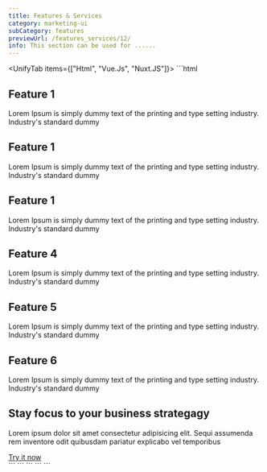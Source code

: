 ```yaml
---
title: Features & Services
category: marketing-ui
subCategory: features
previewUrl: /features_services/12/
info: This section can be used for ......
---
```


<UnifyTab items={["Html", "Vue.Js", "Nuxt.JS"]}>
  <TabItem>
    ```html
  <section py-20>
    <div px="5 sm:10 md:12 lg:5" class="max-w-7xl mx-auto">
      <div class="flex flex-col lg-flex-row lg-items-center gap-8 lg-gap-10 xl-gap-14">
        <div class="lg-w-[55%] xl-w-3/5 lg-items-center grid sm-grid-cols-2 xl-grid-cols-3 gap-6">
          <div bg="gray-1 dark:gray-9" class="p4 rd-lg space-y-3">
            <span class="p3 flex w-max rd-full bg-sky-6 text-white">
              <!-- feature icon -->
              <span i-carbon-ibm-watson-knowledge-studio flex text-xl></span>
            </span>
            <h1 text="lg gray-9 dark:white" class="flex font-semibold capitalize">
              Feature 1
            </h1>
            <p text="sm gray-7 dark:gray-3" class="font-light">
              Lorem Ipsum is simply dummy text of the printing and type setting industry. Industry's standard dummy
            </p>
          </div>
          <div bg="gray-1 dark:gray-9" class="p4 rd-lg space-y-3">
            <span class="p3 flex w-max rd-full bg-sky-6 text-white">
              <!-- feature icon -->
              <span i-carbon-ibm-watson-knowledge-studio flex text-xl></span>
            </span>
            <h1 text="lg gray-9 dark:white" class="flex font-semibold capitalize">
              Feature 1
            </h1>
            <p text="sm gray-7 dark:gray-3" class="font-light">
              Lorem Ipsum is simply dummy text of the printing and type setting industry. Industry's standard dummy
            </p>
          </div>
          <div bg="gray-1 dark:gray-9" class="p4 rd-lg space-y-3">
            <span class="p3 flex w-max rd-full bg-pink-6 text-white">
              <!-- feature icon -->
              <span i-carbon-ibm-watson-knowledge-studio flex text-xl></span>
            </span>
            <h1 text="lg gray-9 dark:white" class="flex font-semibold capitalize">
              Feature 1
            </h1>
            <p text="sm gray-7 dark:gray-3" class="font-light">
              Lorem Ipsum is simply dummy text of the printing and type setting industry. Industry's standard dummy
            </p>
          </div>
          <div bg="gray-1 dark:gray-9" class="p4 rd-lg space-y-3">
            <span class="p3 flex w-max rd-full bg-orange-6 text-white">
              <!-- feature icon -->
              <span i-carbon-ibm-watson-knowledge-studio flex text-xl></span>
            </span>
            <h1 text="lg gray-9 dark:white" class="flex font-semibold capitalize">
              Feature 4
            </h1>
            <p text="sm gray-7 dark:gray-3" class="font-light">
              Lorem Ipsum is simply dummy text of the printing and type setting industry. Industry's standard dummy
            </p>
          </div>
          <div bg="gray-1 dark:gray-9" class="p4 rd-lg space-y-3">
            <span class="p3 flex w-max rd-full bg-violet-6 text-white">
              <!-- feature icon -->
              <span i-carbon-ibm-watson-knowledge-studio flex text-xl></span>
            </span>
            <h1 text="lg gray-9 dark:white" class="flex font-semibold capitalize">
              Feature 5
            </h1>
            <p text="sm gray-7 dark:gray-3" class="font-light">
              Lorem Ipsum is simply dummy text of the printing and type setting industry. Industry's standard dummy
            </p>
          </div>
          <div bg="gray-1 dark:gray-9" class="p4 rd-lg space-y-3">
            <span class="p3 flex w-max rd-full bg-blue-6 text-white">
              <!-- feature icon -->
              <span i-carbon-ibm-watson-knowledge-studio flex text-xl></span>
            </span>
            <h1 text="lg gray-9 dark:white" class="flex font-semibold capitalize">
              Feature 6
            </h1>
            <p text="sm gray-7 dark:gray-3" class="font-light">
              Lorem Ipsum is simply dummy text of the printing and type setting industry. Industry's standard dummy
            </p>
          </div>
        </div>
        <div class="flex-1 py10 lg-py8 space-y-8 max-w-2xl">
          <h2 text="4xl gray-9 dark:white" class="font-semibold ">
            Stay focus to your business strategagy
          </h2>
          <p text="gray-7 dark:gray-3" class="max-w-md">
            Lorem ipsum dolor sit amet consectetur adipisicing elit. Sequi assumenda rem inventore odit quibusdam
            pariatur explicabo vel temporibus
          </p>
          <div class="flex">
            <a href="#" bg="sky-7 dark:sky-5" class="text-white rd-full px6 h12 flex w-max items-center">
              Try it now
            </a>
          </div>
        </div>
      </div>
    </div>
  </section>
    ```
  </TabItem>

  <TabItem>
    ```
    <template>
        <section py-20>
            <div px="5 sm:10 md:12 lg:5" class="max-w-7xl mx-auto">
            <div class="flex flex-col lg-flex-row lg-items-center gap-8 lg-gap-10 xl-gap-14">
                <div class="lg-w-[55%] xl-w-3/5 lg-items-center grid sm-grid-cols-2 xl-grid-cols-3 gap-6">
                <div bg="gray-1 dark:gray-9" class="p4 rd-lg space-y-3">
                    <span class="p3 flex w-max rd-full bg-sky-6 text-white">
                    <!-- feature icon -->
                    <span i-carbon-ibm-watson-knowledge-studio flex text-xl></span>
                    </span>
                    <h1 text="lg gray-9 dark:white" class="flex font-semibold capitalize">
                    Feature 1
                    </h1>
                    <p text="sm gray-7 dark:gray-3" class="font-light">
                    Lorem Ipsum is simply dummy text of the printing and type setting industry. Industry's standard dummy
                    </p>
                </div>
                <div bg="gray-1 dark:gray-9" class="p4 rd-lg space-y-3">
                    <span class="p3 flex w-max rd-full bg-sky-6 text-white">
                    <!-- feature icon -->
                    <span i-carbon-ibm-watson-knowledge-studio flex text-xl></span>
                    </span>
                    <h1 text="lg gray-9 dark:white" class="flex font-semibold capitalize">
                    Feature 1
                    </h1>
                    <p text="sm gray-7 dark:gray-3" class="font-light">
                    Lorem Ipsum is simply dummy text of the printing and type setting industry. Industry's standard dummy
                    </p>
                </div>
                <div bg="gray-1 dark:gray-9" class="p4 rd-lg space-y-3">
                    <span class="p3 flex w-max rd-full bg-pink-6 text-white">
                    <!-- feature icon -->
                    <span i-carbon-ibm-watson-knowledge-studio flex text-xl></span>
                    </span>
                    <h1 text="lg gray-9 dark:white" class="flex font-semibold capitalize">
                    Feature 1
                    </h1>
                    <p text="sm gray-7 dark:gray-3" class="font-light">
                    Lorem Ipsum is simply dummy text of the printing and type setting industry. Industry's standard dummy
                    </p>
                </div>
                <div bg="gray-1 dark:gray-9" class="p4 rd-lg space-y-3">
                    <span class="p3 flex w-max rd-full bg-orange-6 text-white">
                    <!-- feature icon -->
                    <span i-carbon-ibm-watson-knowledge-studio flex text-xl></span>
                    </span>
                    <h1 text="lg gray-9 dark:white" class="flex font-semibold capitalize">
                    Feature 4
                    </h1>
                    <p text="sm gray-7 dark:gray-3" class="font-light">
                    Lorem Ipsum is simply dummy text of the printing and type setting industry. Industry's standard dummy
                    </p>
                </div>
                <div bg="gray-1 dark:gray-9" class="p4 rd-lg space-y-3">
                    <span class="p3 flex w-max rd-full bg-violet-6 text-white">
                    <!-- feature icon -->
                    <span i-carbon-ibm-watson-knowledge-studio flex text-xl></span>
                    </span>
                    <h1 text="lg gray-9 dark:white" class="flex font-semibold capitalize">
                    Feature 5
                    </h1>
                    <p text="sm gray-7 dark:gray-3" class="font-light">
                    Lorem Ipsum is simply dummy text of the printing and type setting industry. Industry's standard dummy
                    </p>
                </div>
                <div bg="gray-1 dark:gray-9" class="p4 rd-lg space-y-3">
                    <span class="p3 flex w-max rd-full bg-blue-6 text-white">
                    <!-- feature icon -->
                    <span i-carbon-ibm-watson-knowledge-studio flex text-xl></span>
                    </span>
                    <h1 text="lg gray-9 dark:white" class="flex font-semibold capitalize">
                    Feature 6
                    </h1>
                    <p text="sm gray-7 dark:gray-3" class="font-light">
                    Lorem Ipsum is simply dummy text of the printing and type setting industry. Industry's standard dummy
                    </p>
                </div>
                </div>
                <div class="flex-1 py10 lg-py8 space-y-8 max-w-2xl">
                <h2 text="4xl gray-9 dark:white" class="font-semibold ">
                    Stay focus to your business strategagy
                </h2>
                <p text="gray-7 dark:gray-3" class="max-w-md">
                    Lorem ipsum dolor sit amet consectetur adipisicing elit. Sequi assumenda rem inventore odit quibusdam pariatur
                    explicabo vel temporibus
                </p>
                <div class="flex">
                    <a href="#" bg="sky-7 dark:sky-5" class="text-white rd-full px6 h12 flex w-max items-center">
                    Try it now
                    </a>
                </div>
                </div>
            </div>
            </div>
        </section>
    </template>
    ```
  </TabItem> 

  <TabItem>
    ```
    <template>
    <section py-20>
        <div px="5 sm:10 md:12 lg:5" class="max-w-7xl mx-auto">
        <div class="flex flex-col lg-flex-row lg-items-center gap-8 lg-gap-10 xl-gap-14">
            <div class="lg-w-[55%] xl-w-3/5 lg-items-center grid sm-grid-cols-2 xl-grid-cols-3 gap-6">
            <div bg="gray-1 dark:gray-9" class="p4 rd-lg space-y-3">
                <span class="p3 flex w-max rd-full bg-sky-6 text-white">
                <!-- feature icon -->
                <span i-carbon-ibm-watson-knowledge-studio flex text-xl></span>
                </span>
                <h1 text="lg gray-9 dark:white" class="flex font-semibold capitalize">
                Feature 1
                </h1>
                <p text="sm gray-7 dark:gray-3" class="font-light">
                Lorem Ipsum is simply dummy text of the printing and type setting industry. Industry's standard dummy
                </p>
            </div>
            <div bg="gray-1 dark:gray-9" class="p4 rd-lg space-y-3">
                <span class="p3 flex w-max rd-full bg-sky-6 text-white">
                <!-- feature icon -->
                <span i-carbon-ibm-watson-knowledge-studio flex text-xl></span>
                </span>
                <h1 text="lg gray-9 dark:white" class="flex font-semibold capitalize">
                Feature 1
                </h1>
                <p text="sm gray-7 dark:gray-3" class="font-light">
                Lorem Ipsum is simply dummy text of the printing and type setting industry. Industry's standard dummy
                </p>
            </div>
            <div bg="gray-1 dark:gray-9" class="p4 rd-lg space-y-3">
                <span class="p3 flex w-max rd-full bg-pink-6 text-white">
                <!-- feature icon -->
                <span i-carbon-ibm-watson-knowledge-studio flex text-xl></span>
                </span>
                <h1 text="lg gray-9 dark:white" class="flex font-semibold capitalize">
                Feature 1
                </h1>
                <p text="sm gray-7 dark:gray-3" class="font-light">
                Lorem Ipsum is simply dummy text of the printing and type setting industry. Industry's standard dummy
                </p>
            </div>
            <div bg="gray-1 dark:gray-9" class="p4 rd-lg space-y-3">
                <span class="p3 flex w-max rd-full bg-orange-6 text-white">
                <!-- feature icon -->
                <span i-carbon-ibm-watson-knowledge-studio flex text-xl></span>
                </span>
                <h1 text="lg gray-9 dark:white" class="flex font-semibold capitalize">
                Feature 4
                </h1>
                <p text="sm gray-7 dark:gray-3" class="font-light">
                Lorem Ipsum is simply dummy text of the printing and type setting industry. Industry's standard dummy
                </p>
            </div>
            <div bg="gray-1 dark:gray-9" class="p4 rd-lg space-y-3">
                <span class="p3 flex w-max rd-full bg-violet-6 text-white">
                <!-- feature icon -->
                <span i-carbon-ibm-watson-knowledge-studio flex text-xl></span>
                </span>
                <h1 text="lg gray-9 dark:white" class="flex font-semibold capitalize">
                Feature 5
                </h1>
                <p text="sm gray-7 dark:gray-3" class="font-light">
                Lorem Ipsum is simply dummy text of the printing and type setting industry. Industry's standard dummy
                </p>
            </div>
            <div bg="gray-1 dark:gray-9" class="p4 rd-lg space-y-3">
                <span class="p3 flex w-max rd-full bg-blue-6 text-white">
                <!-- feature icon -->
                <span i-carbon-ibm-watson-knowledge-studio flex text-xl></span>
                </span>
                <h1 text="lg gray-9 dark:white" class="flex font-semibold capitalize">
                Feature 6
                </h1>
                <p text="sm gray-7 dark:gray-3" class="font-light">
                Lorem Ipsum is simply dummy text of the printing and type setting industry. Industry's standard dummy
                </p>
            </div>
            </div>
            <div class="flex-1 py10 lg-py8 space-y-8 max-w-2xl">
            <h2 text="4xl gray-9 dark:white" class="font-semibold ">
                Stay focus to your business strategagy
            </h2>
            <p text="gray-7 dark:gray-3" class="max-w-md">
                Lorem ipsum dolor sit amet consectetur adipisicing elit. Sequi assumenda rem inventore odit quibusdam pariatur
                explicabo vel temporibus
            </p>
            <div class="flex">
                <nuxt-link to="#" bg="sky-7 dark:sky-5" class="text-white rd-full px6 h12 flex w-max items-center">
                Try it now
                </nuxt-link>
            </div>
            </div>
        </div>
        </div>
    </section>
    </template>
    ```
  </TabItem>
</UnifyTab>